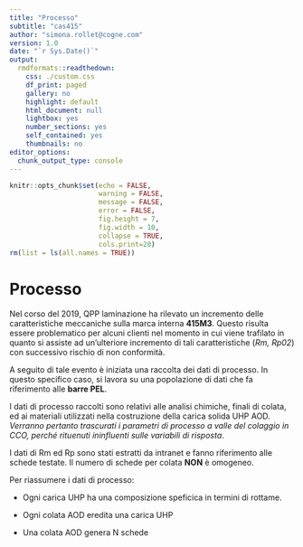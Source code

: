 ```yaml
---
title: "Processo"
subtitle: "cas415"
author: "simona.rollet@cogne.com"
version: 1.0 
date: "`r Sys.Date()`"
output:
  rmdformats::readthedown:
    css: ./custom.css
    df_print: paged
    gallery: no
    highlight: default
    html_document: null
    lightbox: yes
    number_sections: yes
    self_contained: yes
    thumbnails: no
editor_options:
  chunk_output_type: console
---
```


```r
knitr::opts_chunk$set(echo = FALSE,
                      warning = FALSE,
                      message = FALSE,
                      error = FALSE,
                      fig.height = 7,
                      fig.width = 10,
                      collapse = TRUE,
                      cols.print=20)
rm(list = ls(all.names = TRUE))
```



# Processo

Nel corso del 2019, QPP laminazione ha rilevato un incremento delle caratteristiche meccaniche sulla marca interna **415M3**. Questo risulta essere problematico per alcuni clienti nel momento in cui viene trafilato in quanto si assiste ad un'ulteriore incremento di tali caratteristiche (*Rm, Rp02*) con successivo rischio di non conformità.  

A seguito di tale evento è iniziata una raccolta dei dati di processo. In questo specifico caso, si lavora su una popolazione di dati che fa riferimento alle **barre PEL**. 

I dati di processo raccolti sono relativi alle analisi chimiche, finali di colata, ed ai materiali utilizzati nella costruzione della carica solida UHP AOD. *Verranno pertanto trascurati i parametri di processo a valle del colaggio in CCO, perché rituenuti ininfluenti sulle variabili di risposta*. 

I dati di Rm ed Rp sono stati estratti da intranet e fanno riferimento alle schede testate. Il numero di schede per colata **NON** è omogeneo. 

Per riassumere i dati di processo:

+ Ogni carica UHP ha una composizione speficica in termini di rottame.

+ Ogni colata AOD eredita una carica UHP

+ Una colata AOD genera N schede
